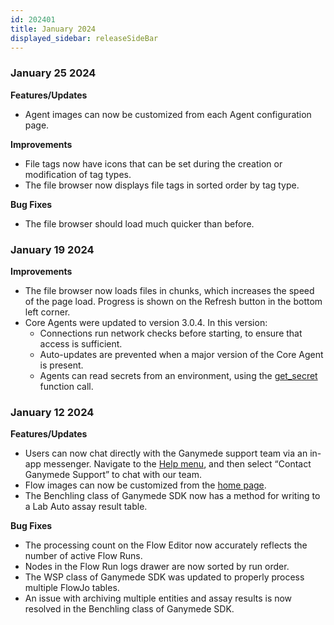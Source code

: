 ```yaml
---
id: 202401
title: January 2024
displayed_sidebar: releaseSideBar
---
```


### January 25 2024
**Features/Updates**
- Agent images can now be customized from each Agent configuration page.

**Improvements**
- File tags now have icons that can be set during the creation or modification of tag types.
- The file browser now displays file tags in sorted order by tag type.

**Bug Fixes**
- The file browser should load much quicker than before.

### January 19 2024
**Improvements**
- The file browser now loads files in chunks, which increases the speed of the page load. Progress is shown on the Refresh button in the bottom left corner.
- Core Agents were updated to version 3.0.4. In this version:
    - Connections run network checks before starting, to ensure that access is sufficient.
    - Auto-updates are prevented when a major version of the Core Agent is present.
    - Agents can read secrets from an environment, using the [get_secret](../sdk/GanymedeClass#method-get_secret) function call.

### January 12 2024
**Features/Updates**
- Users can now chat directly with the Ganymede support team via an in-app messenger. Navigate to the [Help menu](../app/Support.mdx), and then select “Contact Ganymede Support” to chat with our team.
- Flow images can now be customized from the [home page](../app/Home.mdx).
- The Benchling class of Ganymede SDK now has a method for writing to a Lab Auto assay result table.

**Bug Fixes**
- The processing count on the Flow Editor now accurately reflects the number of active Flow Runs.
- Nodes in the Flow Run logs drawer are now sorted by run order.
- The WSP class of Ganymede SDK was updated to properly process multiple FlowJo tables.
- An issue with archiving multiple entities and assay results is now resolved in the Benchling class of Ganymede SDK.